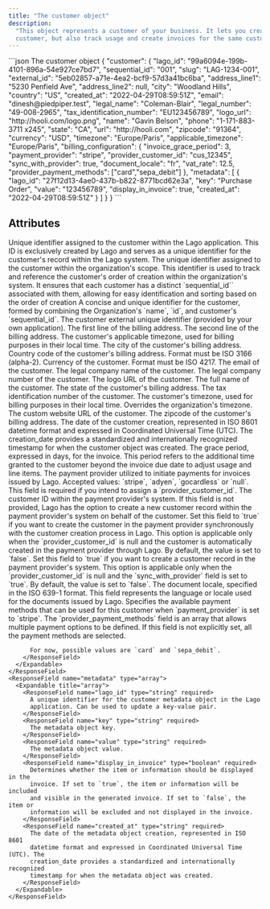 ```yaml
---
title: "The customer object"
description:
  "This object represents a customer of your business. It lets you create or update a
  customer, but also track usage and create invoices for the same customer."
---
```


<RequestExample>
```json The customer object
{
  "customer": {
    "lago_id": "99a6094e-199b-4101-896a-54e927ce7bd7",
    "sequential_id": "001",
    "slug": "LAG-1234-001",
    "external_id": "5eb02857-a71e-4ea2-bcf9-57d3a41bc6ba",
    "address_line1": "5230 Penfield Ave",
    "address_line2": null,
    "city": "Woodland Hills",
    "country": "US",
    "created_at": "2022-04-29T08:59:51Z",
    "email": "dinesh@piedpiper.test",
    "legal_name": "Coleman-Blair",
    "legal_number": "49-008-2965",
    "tax_identification_number": "EU123456789",
    "logo_url": "http://hooli.com/logo.png",
    "name": "Gavin Belson",
    "phone": "1-171-883-3711 x245",
    "state": "CA",
    "url": "http://hooli.com",
    "zipcode": "91364",
    "currency": "USD",
    "timezone": "Europe/Paris",
    "applicable_timezone": "Europe/Paris",
    "billing_configuration": {
      "invoice_grace_period": 3,
      "payment_provider": "stripe",
      "provider_customer_id": "cus_12345",
      "sync_with_provider": true,
      "document_locale": "fr",
      "vat_rate": 12.5,
      "provider_payment_methods": ["card","sepa_debit"]
    },
    "metadata": [
      {
        "lago_id": "27f12d13-4ae0-437b-b822-8771bcd62e3a",
        "key": "Purchase Order",
        "value": "123456789",
        "display_in_invoice": true,
        "created_at": "2022-04-29T08:59:51Z"
      }
    ]
  }
}
```
</RequestExample>

## Attributes

<ResponseField name="customer" type="object">
  <Expandable title="object" defaultOpen="true">
    <ResponseField name="lago_id" type="string" required>
      Unique identifier assigned to the customer within the Lago application.
      This ID is exclusively created by Lago and serves as a unique identifier
      for the customer's record within the Lago system.
    </ResponseField>
    <ResponseField name="sequential_id" type="integer" required>
      The unique identifier assigned to the customer within the organization's
      scope. This identifier is used to track and reference the customer's order
      of creation within the organization's system. It ensures that each
      customer has a distinct `sequential_id`` associated with them, allowing
      for easy identification and sorting based on the order of creation
    </ResponseField>
    <ResponseField name="slug" type="string" required>
      A concise and unique identifier for the customer, formed by combining the
      Organization's `name`, `id`, and customer's `sequential_id`.
    </ResponseField>
    <ResponseField name="external_id" type="string">
      The customer external unique identifier (provided by your own
      application).
    </ResponseField>
    <ResponseField name="address_line1" type="string">
      The first line of the billing address.
    </ResponseField>
    <ResponseField name="address_line2" type="string">
      The second line of the billing address.
    </ResponseField>
    <ResponseField name="applicable_timezone" type="string" required>
      The customer's applicable timezone, used for billing purposes in their
      local time.
    </ResponseField>
    <ResponseField name="city" type="string">
      The city of the customer's billing address.
    </ResponseField>
    <ResponseField name="country" type="string">
      Country code of the customer's billing address. Format must be ISO 3166
      (alpha-2).
    </ResponseField>
    <ResponseField name="currency" type="string">
      Currency of the customer. Format must be ISO 4217.
    </ResponseField>
    <ResponseField name="email" type="string">
      The email of the customer.
    </ResponseField>
    <ResponseField name="legal_name" type="string">
      The legal company name of the customer.
    </ResponseField>
    <ResponseField name="legal_number" type="string">
      The legal company number of the customer.
    </ResponseField>
    <ResponseField name="logo_url" type="string">
      The logo URL of the customer.
    </ResponseField>
    <ResponseField name="name" type="string">
      The full name of the customer.
    </ResponseField>
    <ResponseField name="state" type="string">
      The state of the customer's billing address.
    </ResponseField>
    <ResponseField name="tax_identification_number" type="string">
      The tax identification number of the customer.
    </ResponseField>
    <ResponseField name="timezone" type="string">
      The customer's timezone, used for billing purposes in their local time.
      Overrides the organization's timezone.
    </ResponseField>
    <ResponseField name="url" type="string">
      The custom website URL of the customer.
    </ResponseField>
    <ResponseField name="zipcode" type="string">
      The zipcode of the customer's billing address.
    </ResponseField>
    <ResponseField name="created_at" type="string" required>
      The date of the customer creation, represented in ISO 8601 datetime format
      and expressed in Coordinated Universal Time (UTC). The creation_date
      provides a standardized and internationally recognized timestamp for when
      the customer object was created.
    </ResponseField>
    <ResponseField name="billing_configuration" type="object">
      <Expandable title="object">
        <ResponseField name="invoice_grace_period" type="integer">
          The grace period, expressed in days, for the invoice. This period
          refers to the additional time granted to the customer beyond the
          invoice due date to adjust usage and line items.
        </ResponseField>
        <ResponseField name="payment_provider" type="string">
          The payment provider utilized to initiate payments for invoices issued
          by Lago. Accepted values: `stripe`, `adyen`, `gocardless` or `null`.
          This field is required if you intend to assign a
          `provider_customer_id`.
        </ResponseField>
        <ResponseField name="provider_customer_id" type="string">
          The customer ID within the payment provider's system. If this field is
          not provided, Lago has the option to create a new customer record
          within the payment provider's system on behalf of the customer.
        </ResponseField>
        <ResponseField name="sync" type="boolean">
          Set this field to `true` if you want to create the customer in the
          payment provider synchronously with the customer creation process in
          Lago. This option is applicable only when the `provider_customer_id`
          is null and the customer is automatically created in the payment
          provider through Lago. By default, the value is set to `false`.
        </ResponseField>
        <ResponseField name="sync_with_provider" type="boolean">
          Set this field to `true` if you want to create a customer record in
          the payment provider's system. This option is applicable only when the
          `provider_customer_id` is null and the `sync_with_provider` field is
          set to `true`. By default, the value is set to `false`.
        </ResponseField>
        <ResponseField name="document_locale" type="string">
          The document locale, specified in the ISO 639-1 format. This field
          represents the language or locale used for the documents issued by
          Lago.
        </ResponseField>
        <ResponseField name="provider_payment_methods" type="array">
          Specifies the available payment methods that can be used for this customer when `payment_provider` is set to `stripe`. 
          The `provider_payment_methods` field is an array that allows multiple payment options to be defined. If this field is not explicitly set, all the payment methods are selected.
          
          For now, possible values are `card` and `sepa_debit`.
        </ResponseField>
      </Expandable>
    </ResponseField>
    <ResponseField name="metadata" type="array">
      <Expandable title="array">
        <ResponseField name="lago_id" type="string" required>
          A unique identifier for the customer metadata object in the Lago
          application. Can be used to update a key-value pair.
        </ResponseField>
        <ResponseField name="key" type="string" required>
          The metadata object key.
        </ResponseField>
        <ResponseField name="value" type="string" required>
          The metadata object value.
        </ResponseField>
        <ResponseField name="display_in_invoice" type="boolean" required>
          Determines whether the item or information should be displayed in the
          invoice. If set to `true`, the item or information will be included
          and visible in the generated invoice. If set to `false`, the item or
          information will be excluded and not displayed in the invoice.
        </ResponseField>
        <ResponseField name="created_at" type="string" required>
          The date of the metadata object creation, represented in ISO 8601
          datetime format and expressed in Coordinated Universal Time (UTC). The
          creation_date provides a standardized and internationally recognized
          timestamp for when the metadata object was created.
        </ResponseField>
      </Expandable>
    </ResponseField>
  </Expandable>
</ResponseField>
